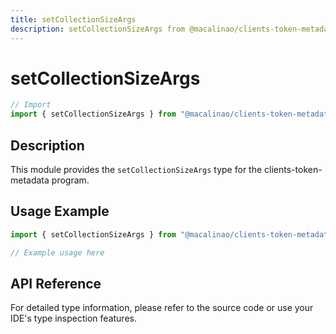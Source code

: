 ```yaml
---
title: setCollectionSizeArgs
description: setCollectionSizeArgs from @macalinao/clients-token-metadata
---
```


# setCollectionSizeArgs

```typescript
// Import
import { setCollectionSizeArgs } from "@macalinao/clients-token-metadata";
```

## Description

This module provides the `setCollectionSizeArgs` type for the clients-token-metadata program.

## Usage Example

```typescript
import { setCollectionSizeArgs } from "@macalinao/clients-token-metadata";

// Example usage here
```

## API Reference

For detailed type information, please refer to the source code or use your IDE's type inspection features.
